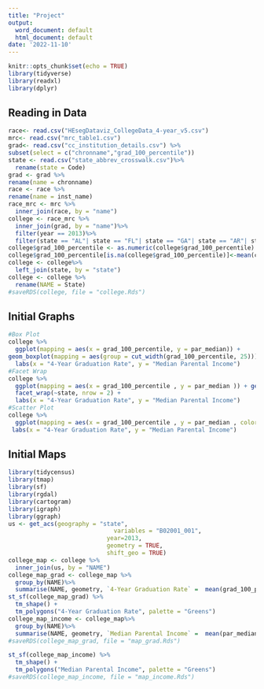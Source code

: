 ```yaml
---
title: "Project"
output:
  word_document: default
  html_document: default
date: '2022-11-10'
---
```

```r
knitr::opts_chunk$set(echo = TRUE)
library(tidyverse)
library(readxl)
library(dplyr)
```
## Reading in Data
```r
race<- read.csv("HEsegDataviz_CollegeData_4-year_v5.csv")
mrc<- read.csv("mrc_table1.csv")
grad<- read.csv("cc_institution_details.csv") %>%
subset(select = c("chronname","grad_100_percentile"))
state <- read.csv("state_abbrev_crosswalk.csv")%>%
  rename(state = Code)
grad <- grad %>%
rename(name = chronname)
race <- race %>%
rename(name = inst_name)
race_mrc <- mrc %>%
  inner_join(race, by = "name")
college <- race_mrc %>%
  inner_join(grad, by = "name")%>%
  filter(year == 2013)%>% 
  filter(state == "AL"| state == "FL"| state == "GA"| state == "AR"| state == "KY"| state == "LA"| state == "MS"| state == "NC"| state == "SC"| state == "TN")
college$grad_100_percentile <- as.numeric(college$grad_100_percentile)
college$grad_100_percentile[is.na(college$grad_100_percentile)]<-mean(college$grad_100_percentile,na.rm=TRUE)
college <- college%>%
  left_join(state, by = "state")
college <- college %>%
  rename(NAME = State)
#saveRDS(college, file = "college.Rds")
```
## Initial Graphs
```r
#Box Plot 
college %>%
  ggplot(mapping = aes(x = grad_100_percentile, y = par_median)) +
geom_boxplot(mapping = aes(group = cut_width(grad_100_percentile, 25))) +
  labs(x = "4-Year Graduation Rate", y = "Median Parental Income")
#Facet Wrap
college %>% 
  ggplot(mapping = aes(x = grad_100_percentile , y = par_median )) + geom_point() +
  facet_wrap(~state, nrow = 2) +
  labs(x = "4-Year Graduation Rate", y = "Median Parental Income")
#Scatter Plot
college %>% 
  ggplot(mapping = aes(x = grad_100_percentile , y = par_median , color = state)) + geom_point() +
 labs(x = "4-Year Graduation Rate", y = "Median Parental Income")
```
## Initial Maps
```r
library(tidycensus)
library(tmap)
library(sf)
library(rgdal)
library(cartogram)
library(igraph)
library(ggraph)
us <- get_acs(geography = "state", 
                              variables = "B02001_001",
                            year=2013, 
                            geometry = TRUE,
                            shift_geo = TRUE)
college_map <- college %>%
  inner_join(us, by = "NAME")
college_map_grad <- college_map %>%
  group_by(NAME)%>%
  summarise(NAME, geometry, `4-Year Graduation Rate` =  mean(grad_100_percentile))
st_sf(college_map_grad) %>%
  tm_shape() +
  tm_polygons("4-Year Graduation Rate", palette = "Greens")
college_map_income <- college_map%>%
  group_by(NAME)%>%
  summarise(NAME, geometry, `Median Parental Income` =  mean(par_median))
#saveRDS(college_map_grad, file = "map_grad.Rds")

st_sf(college_map_income) %>%
  tm_shape() +
  tm_polygons("Median Parental Income", palette = "Greens")
#saveRDS(college_map_income, file = "map_income.Rds")
```